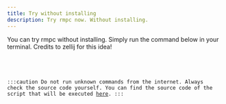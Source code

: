 ```yaml
---
title: Try without installing
description: Try rmpc now. Without installing.
---
```




You can try rmpc without installing. Simply run the command below in your terminal.
Credits to zellij for this idea!

<div style={{}}>
    <Code code={cmd} lang="bash" frame="none" showLineNumbers={false} />
</div>

:::caution
Do not run unknown commands from the internet. Always check the source code yourself.
You can find the source code of the script that will be executed <a href={url} >here</a>.
:::
